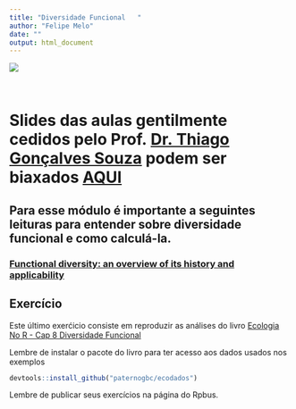 ```yaml
---
title: "Diversidade Funcional   "
author: "Felipe Melo"
date: ""
output: html_document
---
```


<img src = https://aestheticmag.files.wordpress.com/2013/11/original.jpg>

<br>

# Slides das aulas gentilmente cedidos pelo Prof. [Dr. Thiago Gonçalves Souza](https://scholar.google.com.br/citations?user=TjaP2l8AAAAJ&hl=pt-BR) podem ser biaxados [AQUI](https://github.com/fplmelo/ecoa/blob/3ce06fc08e216ee460733559b6fa9d1284cf9989/content/en/courses/eco_num/func_div/div_func.zip)


## Para esse módulo é importante a seguintes leituras para entender sobre diversidade funcional e como calculá-la.

### [Functional diversity: an overview of its history and applicability](https://www.sciencedirect.com/science/article/pii/S1679007315000390)

### 


## Exercício

Este último exerćicio consiste em reproduzir as análises do livro [Ecologia No R - Cap 8 Diversidade Funcional](https://ecologianor.netlify.app/diversidade-funcional.html)


Lembre de instalar o pacote do livro para ter acesso aos dados usados nos exemplos

```r
devtools::install_github("paternogbc/ecodados")
```

Lembre de publicar seus exercícios na página do Rpbus.
